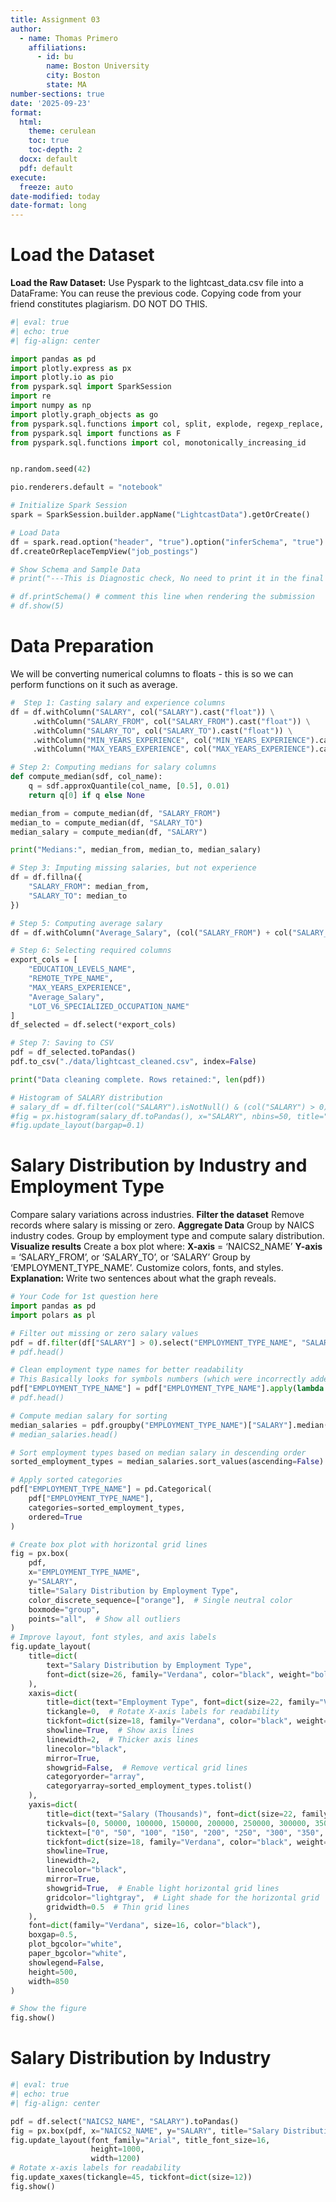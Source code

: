 ```yaml
---
title: Assignment 03
author:
  - name: Thomas Primero
    affiliations:
      - id: bu
        name: Boston University
        city: Boston
        state: MA
number-sections: true
date: '2025-09-23'
format:
  html:
    theme: cerulean
    toc: true
    toc-depth: 2
  docx: default
  pdf: default
execute:
  freeze: auto
date-modified: today
date-format: long
---
```


# Load the Dataset
**Load the Raw Dataset:**
Use Pyspark to the lightcast_data.csv file into a DataFrame:
You can reuse the previous code.
Copying code from your friend constitutes plagiarism. DO NOT DO THIS.


```python
#| eval: true
#| echo: true
#| fig-align: center

import pandas as pd
import plotly.express as px
import plotly.io as pio
from pyspark.sql import SparkSession
import re
import numpy as np
import plotly.graph_objects as go
from pyspark.sql.functions import col, split, explode, regexp_replace, transform, when
from pyspark.sql import functions as F
from pyspark.sql.functions import col, monotonically_increasing_id


np.random.seed(42)

pio.renderers.default = "notebook"

# Initialize Spark Session
spark = SparkSession.builder.appName("LightcastData").getOrCreate()

# Load Data
df = spark.read.option("header", "true").option("inferSchema", "true").option("multiLine","true").option("escape", "\"").csv("/home/ubuntu/assignment-03-t-primero/data/lightcast_job_postings.csv")
df.createOrReplaceTempView("job_postings")

# Show Schema and Sample Data
# print("---This is Diagnostic check, No need to print it in the final doc---")

# df.printSchema() # comment this line when rendering the submission
# df.show(5)
```

# Data Preparation 
We will be converting numerical columns to floats - this is so we can perform functions on it such as average. 

```python
#  Step 1: Casting salary and experience columns
df = df.withColumn("SALARY", col("SALARY").cast("float")) \
     .withColumn("SALARY_FROM", col("SALARY_FROM").cast("float")) \
     .withColumn("SALARY_TO", col("SALARY_TO").cast("float")) \
     .withColumn("MIN_YEARS_EXPERIENCE", col("MIN_YEARS_EXPERIENCE").cast("float")) \
     .withColumn("MAX_YEARS_EXPERIENCE", col("MAX_YEARS_EXPERIENCE").cast("float"))

# Step 2: Computing medians for salary columns
def compute_median(sdf, col_name):
    q = sdf.approxQuantile(col_name, [0.5], 0.01)
    return q[0] if q else None

median_from = compute_median(df, "SALARY_FROM")
median_to = compute_median(df, "SALARY_TO")
median_salary = compute_median(df, "SALARY")

print("Medians:", median_from, median_to, median_salary)

# Step 3: Imputing missing salaries, but not experience
df = df.fillna({
    "SALARY_FROM": median_from,
    "SALARY_TO": median_to
})

# Step 5: Computing average salary
df = df.withColumn("Average_Salary", (col("SALARY_FROM") + col("SALARY_TO")) / 2)

# Step 6: Selecting required columns
export_cols = [
    "EDUCATION_LEVELS_NAME",
    "REMOTE_TYPE_NAME",
    "MAX_YEARS_EXPERIENCE",
    "Average_Salary",
    "LOT_V6_SPECIALIZED_OCCUPATION_NAME"
]
df_selected = df.select(*export_cols)

# Step 7: Saving to CSV
pdf = df_selected.toPandas()
pdf.to_csv("./data/lightcast_cleaned.csv", index=False)      

print("Data cleaning complete. Rows retained:", len(pdf))

```
```python
# Histogram of SALARY distribution
# salary_df = df.filter(col("SALARY").isNotNull() & (col("SALARY") > 0))
#fig = px.histogram(salary_df.toPandas(), x="SALARY", nbins=50, title="Salary Distribution")
#fig.update_layout(bargap=0.1)

```

# Salary Distribution by Industry and Employment Type
Compare salary variations across industries.
**Filter the dataset**
Remove records where salary is missing or zero.
**Aggregate Data**
Group by NAICS industry codes.
Group by employment type and compute salary distribution.
**Visualize results**
Create a box plot where:
**X-axis** = 'NAICS2_NAME'
**Y-axis** = 'SALARY_FROM', or 'SALARY_TO', or 'SALARY'
Group by 'EMPLOYMENT_TYPE_NAME'.
Customize colors, fonts, and styles.
**Explanation:** Write two sentences about what the graph reveals.

```python
# Your Code for 1st question here
import pandas as pd
import polars as pl

# Filter out missing or zero salary values
pdf = df.filter(df["SALARY"] > 0).select("EMPLOYMENT_TYPE_NAME", "SALARY").toPandas()
# pdf.head()

# Clean employment type names for better readability
# This Basically looks for symbols numbers (which were incorrectly added into data name)
pdf["EMPLOYMENT_TYPE_NAME"] = pdf["EMPLOYMENT_TYPE_NAME"].apply(lambda x: re.sub(r"[^\x00-\x7f]+", "", x))
# pdf.head()

# Compute median salary for sorting
median_salaries = pdf.groupby("EMPLOYMENT_TYPE_NAME")["SALARY"].median()
# median_salaries.head()

# Sort employment types based on median salary in descending order
sorted_employment_types = median_salaries.sort_values(ascending=False).index

# Apply sorted categories
pdf["EMPLOYMENT_TYPE_NAME"] = pd.Categorical(
    pdf["EMPLOYMENT_TYPE_NAME"],
    categories=sorted_employment_types,
    ordered=True
)

# Create box plot with horizontal grid lines
fig = px.box(
    pdf,
    x="EMPLOYMENT_TYPE_NAME",
    y="SALARY",
    title="Salary Distribution by Employment Type",
    color_discrete_sequence=["orange"],  # Single neutral color
    boxmode="group",
    points="all",  # Show all outliers
)
# Improve layout, font styles, and axis labels
fig.update_layout(
    title=dict(
        text="Salary Distribution by Employment Type",
        font=dict(size=26, family="Verdana", color="black", weight="bold")  # Bigger & Bold Title
    ),
    xaxis=dict(
        title=dict(text="Employment Type", font=dict(size=22, family="Verdana", color="black", weight="bold")),  # Bigger X-label
        tickangle=0,  # Rotate X-axis labels for readability
        tickfont=dict(size=18, family="Verdana", color="black", weight="bold"),  # Bigger & Bold X-ticks
        showline=True,  # Show axis lines
        linewidth=2,  # Thicker axis lines
        linecolor="black",
        mirror=True,
        showgrid=False,  # Remove vertical grid lines
        categoryorder="array",
        categoryarray=sorted_employment_types.tolist()
    ),
    yaxis=dict(
        title=dict(text="Salary (Thousands)", font=dict(size=22, family="Verdana", color="black", weight="bold")),  # Bigger Y-label
        tickvals=[0, 50000, 100000, 150000, 200000, 250000, 300000, 350000, 400000, 450000, 500000],
        ticktext=["0", "50", "100", "150", "200", "250", "300", "350", "400", "450", "500"],
        tickfont=dict(size=18, family="Verdana", color="black", weight="bold"),  # Bigger & Bold Y-ticks
        showline=True,
        linewidth=2,
        linecolor="black",
        mirror=True,
        showgrid=True,  # Enable light horizontal grid lines
        gridcolor="lightgray",  # Light shade for the horizontal grid
        gridwidth=0.5  # Thin grid lines
    ),
    font=dict(family="Verdana", size=16, color="black"),
    boxgap=0.5,
    plot_bgcolor="white",
    paper_bgcolor="white",
    showlegend=False,
    height=500,
    width=850
)

# Show the figure
fig.show()
```
# Salary Distribution by Industry
```python

#| eval: true
#| echo: true
#| fig-align: center

pdf = df.select("NAICS2_NAME", "SALARY").toPandas()
fig = px.box(pdf, x="NAICS2_NAME", y="SALARY", title="Salary Distribution by Industry", color_discrete_sequence=["#EF553B"])
fig.update_layout(font_family="Arial", title_font_size=16,
                  height=1000,
                  width=1200)
# Rotate x-axis labels for readability
fig.update_xaxes(tickangle=45, tickfont=dict(size=12))
fig.show()

```